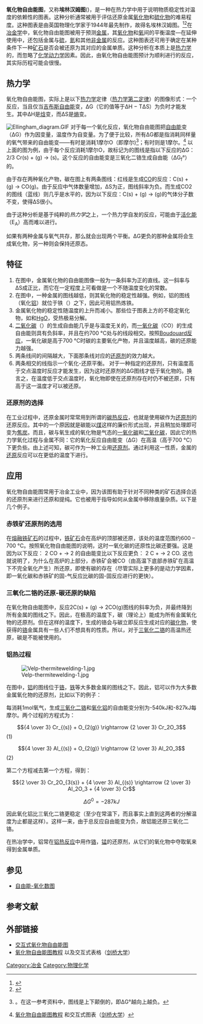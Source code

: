 '''氧化物自由能图'''，又称'''埃林汉姆图'''({{lang-en|Ellingham diagram}})，是一种在热力学中用于说明物质稳定性对温度的依赖性的图表。这种分析通常被用于评估还原金属[[氧化物|氧化物]]和[[硫化物|硫化物]]的难易程度。这种图表是由英国物理化学家{{Link-en|哈罗德·埃林汉姆|Harold Ellingham}}于1944年最先制作，故得名埃林汉姆图。<ref>{{citation | last = Ellingham | first = H. J. T. | journal = J. Soc. Chem. Ind. (London) | volume = 63 | page = 125 | year = 1944 | doi = 10.1002/jctb.5000630501 | title = Transactions and Communications | issue = 5}}</ref><ref>{{cite book|author=吴国庆等|title=无机化学|url=https://archive.org/details/wujihuaxuexiace0003unse|year=2003|publisher=高等教育出版社|isbn=978-7-04-011583-3|pages=[https://archive.org/details/wujihuaxuexiace0003unse/page/636 636]}}</ref>在[[冶金学|冶金学]]中，氧化物自由能图被用于预测[[金属|金属]]，其[[氧化物|氧化物]]和[[氧气|氧]]间的平衡温度—在延伸使用中，还包括金属与[[硫|硫]]，[[氮|氮]]和其他[[非金属|非金属]]的反应。这种图表还可用于确定在某种条件下一种[[矿石|矿石]]是否会被还原为其对应的金属单质。这种分析在本质上是[[热力学|热力学]]的，而忽略了[[化学动力学|化学动力学]]因素。因此，由氧化物自由能图预计为顺利进行的反应，其实际历程可能会很慢。

==热力学==
氧化物自由能图，实际上是以下[[热力学|热力学]]定律（[[热力学第二定律|热力学第二定律]]）的图像形式：一个反应，当且仅当[[自由能|吉布斯自由能]]变，ΔG（它的值等于ΔH − TΔS）为负时才能发生。其中ΔH是[[焓|焓]]变，而ΔS是[[熵|熵]]变。

[[File:Ellingham_diagram.GIF|thumb]]
对于每一个氧化反应，氧化物自由能图把[[自由能|自由能]]变（ΔG）作为因变量，温度作为自变量。为了便于比较，所有ΔG都是指消耗同样量的氧气带来的自由能变——有时是消耗1摩尔O（即{{frac|1|2}}摩尔{{chem|O|2}})<ref>{{citation |first1=Peter |last1=Atkins |last2=de Paula |first2=Julio |title=Physical Chemistry: Thermodynamics And Kinetics |publisher=W.H. Freeman |year=2006 |isbn=0716785676 |page=215 |edition=8th}}。在这一参考资料中，图线是上下颠倒的，即ΔG°越向上越负。</ref>；有时则是1摩尔{{chem|O|2}}。<ref>[http://www.doitpoms.ac.uk/tlplib/ellingham_diagrams/index.php 氧化物自由能图教程] {{Wayback|url=http://www.doitpoms.ac.uk/tlplib/ellingham_diagrams/index.php |date=20141006095623 }} 和交互式图表（[[剑桥大学|剑桥大学]]）</ref> 以上面的图为例，由于每个反应消耗1摩尔O，故标记为{{chem|Cr|2|O|3}}的图线是指以下反应的ΔG：2/3 Cr(s) + {{frac|1|2}} {{chem|O|2}}(g) → {{frac|1|3}} {{chem|Cr|2|O|3}}(s)。这个反应的自由能变是三氧化二铬生成自由能（ΔG<sub>f</sub>°）的{{frac|1|3}}。

由于存在两种氧化产物，碳在图上有两条图线：红线是生成[[一氧化碳|CO]]的反应：C(s) + {{frac|1|2}} {{chem|O|2}}(g) → CO(g)。由于反应中气体数量增加，ΔS为正，图线斜率为负。而生成CO2的图线（蓝线）则几乎是水平的，因为以下反应：C(s) + {{chem|O|2}}(g) → {{CO2}}(g)的气体分子数不变，使得ΔS很小。

由于这种分析是基于纯粹的''热力学''之上，一个热力学自发的反应，可能由于[[活化能|活化能]]（E<sub>A</sub>）高而难以进行。

如果有两种金属与氧气共存，那么就会出现两个平衡。ΔG更负的那种金属将会生成氧化物，另一种则会保持还原态。

==特征==
#在图中，金属氧化物的自由能图像一般为一条斜率为正的直线。这一斜率与ΔS成正比，而它在一定程度上可看做是一个不随温度变化的常数。
#在图中，一种金属的图线越低，则其氧化物的稳定性越强。例如，铝的图线（氧化[[铝|铝]]）就位于铁（{{chem|Fe|2|O|3}}）之下，因此可用铝热炼铁。
#金属氧化物的稳定性随温度的上升而减小。那些位于图表上方的不稳定氧化物，如{{chem|Ag|2|O}}和[[氧化汞|HgO]]，受热极易分解。
#[[二氧化碳|二氧化碳]]（{{CO2}}）的生成自由能几乎是与温度无关的，而[[一氧化碳|一氧化碳]]（CO）的生成自由能则具有负斜率，并且在约700 °C处与{{CO2}}的线段相交。按照[[Boudouard反应|Boudouard反应]]，一氧化碳是高于700 °C时碳的主要氧化产物，并且温度越高，碳的还原能力越强。
#两条线间的间隔越大，下面那条线对应的[[还原剂|还原剂]]的效力越大。
#两条相交的线指示一个氧化-还原平衡。 对于一种指定的还原剂，只有温度高于交点温度时反应才能发生，因为这时还原剂的ΔG图线才低于氧化物的。换言之，在温度低于交点温度时，氧化物即使在还原剂存在时仍不被还原，只有高于这一温度才可以被还原。

===还原剂的选择===
在工业过程中，还原金属时常常用到所谓的[[碳热反应|碳热反应]]，也就是使用碳作为[[还原剂|还原剂]]的还原反应。其中的一个原因就是碳能以[[煤|煤]]这样的廉价形式出现，并且稍加处理即可变为[[焦炭|焦炭]]。而且，碳与氧生成的氧化物是气态的[[一氧化碳|一氧化碳]]和[[二氧化碳|二氧化碳]]，因此它的热力学氧化过程与金属不同：它的氧化反应自由能变（ΔG）在高温（高于700 °C）下更负些。由上述可知，碳可作为一种工业用[[还原剂|还原剂]]。通过利用这一性质，金属的[[氧化还原反应|还原]]反应可以在更低的温度下进行。

==应用==

氧化物自由能图常用于冶金工业中，因为该图有助于针对不同种类的矿石选择合适的还原剂来进行还原和提纯。它也被用于指导如何从金属中移除痕量杂质。以下是几个例子。

===赤铁矿还原剂的选用===
在[[铁#制备|熔融铁矿石]]的过程中，[[赤铁矿|铁矿石]]会在高炉的顶部被还原，该处的温度范围约600 – 700 °C。按照氧化物自由能图的说明，这时一氧化碳的还原性比碳还要强。这是因为以下反应：
2 CO + {{chem|O|2}} →  2 {{CO2}}
的自由能变比以下反应更负：
2 C  +  {{chem|O|2}} →  2 CO.
这也就说明了，为什么在高炉的上部分，赤铁矿会被CO（由高温下底部赤铁矿在高温下不完全氧化产生）所还原，即使有碳的存在（尽管实际上更多的是动力学因素，即一氧化碳和赤铁矿的固-气反应比碳的固-固反应进行的更快）。

===三氧化二铬的还原-碳还原的缺陷===
在氧化物自由能图中，反应2C(s) + {{chem|O|2}}(g) →  2CO(g)图线的斜率为负，并最终降到所有金属的图线之下。因此，在极高的温度下，碳（理论上）能成为所有金属氧化物的还原剂。但在这样的温度下，生成的铬会与碳立即反应生成对应的[[碳化物|碳化物]]，使获得的[[铬|铬]]金属具有一些人们不想具有的性质。所以，对于[[三氧化二铬|三氧化二铬]]的高温热还原，碳是不能被使用的。

===铝热过程===
[[Image:Velp-thermitewelding-1.jpg|thumb]]

在图中，[[铝|铝]]的图线位于[[铬|铬]]，[[铁|铁]]等大多数金属的图线之下。因此，铝可以作为大多数金属氧化物的还原剂，比如以下的例子：

每消耗1mol氧气，生成[[三氧化二铬|三氧化二铬]]和[[氧化铝|氧化铝]]的自由能变分别为-540kJ和-827kJ每摩尔。两个过程的方程式为：

:<math>{4 \over 3}  Cr_{(s)} + O_{2(g)} \rightarrow {2 \over 3} Cr_2O_3</math> (1)

:<math>{4 \over 3} Al_{(s)} + O_{2(g)} \rightarrow {2 \over 3} Al_2O_3</math> (2)

第二个方程减去第一个方程，得到：

:<math>{2 \over 3} Cr_2O_{3(s)} + {4 \over 3} Al_{(s)} \rightarrow {2 \over 3} Al_2O_3 + {4 \over 3} Cr</math>
:<math>\Delta G^0 = -287kJ </math>

因此氧化铝比三氧化二铬更稳定（至少在常温下，而且事实上直到这两者的分解温度为止都是这样）。这样一来，由于总反应自由能变为负，故铝能还原三氧化二铬。

在热冶学中，铝常在[[铝热法|铝热反应]]中用作[[铬|铬]]，[[锰|锰]]的还原剂，从它们的氧化物中夺取氧来得到金属单质。

==参见==
* [[自由能-氧化数图|自由能-氧化数图]]

==参考文献==

{{reflist}}

==外部链接==
* [https://web.archive.org/web/20071024160439/http://www.engr.sjsu.edu/ellingham/ 交互式氧化物自由能图]
* [http://www.doitpoms.ac.uk/tlplib/ellingham_diagrams/index.php 氧化物自由能图教程] {{Wayback|url=http://www.doitpoms.ac.uk/tlplib/ellingham_diagrams/index.php |date=20141006095623 }}以及交互式表格（[[剑桥大学|剑桥大学]]）

[[Category:冶金|Category:冶金]]
[[Category:物理化学|Category:物理化学]]